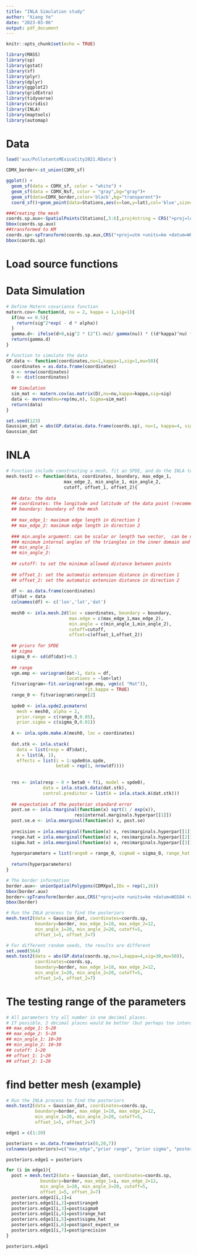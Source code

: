 ```yaml
---
title: "INLA Simulation study"
author: "Xiang Ye"
date: "2023-03-06"
output: pdf_document
---
```


```r
knitr::opts_chunk$set(echo = TRUE)
```

```r
library(MASS)
library(sp)
library(gstat)
library(sf)
library(plyr)
library(dplyr)
library(ggplot2)
library(gridExtra)
library(tidyverse)
library(viridis)
library(INLA)
library(maptools)
library(automap)
```

# Data

```r
load('aux/PollutantsMExicoCity2021.RData')
```

```r
CDMX_border<-st_union(CDMX_sf)

ggplot() + 
  geom_sf(data = CDMX_sf, color = "white") + 
  geom_sf(data = CDMX_Nsf, color = "gray",bg="gray")+
  geom_sf(data=CDMX_border,color='black',bg="transparent")+
  coord_sf()+geom_point(data=Stations,aes(x=lon,y=lat),col='blue',size=2)

###Creating the mesh
coords.sp.aux<-SpatialPoints(Stations[,5:6],proj4string = CRS("+proj=longlat +datum=WGS84"))
bbox(coords.sp.aux)
##transformed to KM
coords.sp<-spTransform(coords.sp.aux,CRS("+proj=utm +units=km +datum=WGS84 +zone=14"))
bbox(coords.sp)
```

# Load source functions


# Data Simulation

```r
# Define Matern covariance function
matern.cov<-function(d, nu = 2, kappa = 1,sig=1){
  if(nu == 0.5){
    return(sig^2*exp( - d * alpha))
  }
  gamma.d<- ifelse(d>0,sig^2 * (2^(1-nu)/ gamma(nu)) * ((d*kappa)^nu) * besselK(d*kappa, nu),sig^2)
  return(gamma.d)
}
```

```r
# Function to simulate the data
GP.data <- function(coordinates,nu=1,kappa=1,sig=1,mu=50){
  coordinates = as.data.frame(coordinates)
  n <- nrow(coordinates)
  D <- dist(coordinates)
  
  ## Simulation
  sim_mat <- matern.cov(as.matrix(D),nu=nu,kappa=kappa,sig=sig)
  data <- mvrnorm(mu=rep(mu,n), Sigma=sim_mat)
  return(data)
}
```


```r
set.seed(123)
Gaussian_dat = abs(GP.data(as.data.frame(coords.sp), nu=1, kappa=4, sig=5, mu=40))
Gaussian_dat
```

# INLA

```r
# Function include constructing a mesh, fit an SPDE, and do the INLA to find the posteriors of the parameters
mesh.test2 <- function(data, coordinates, boundary, max_edge_1,
                      max_edge_2, min_angle_1, min_angle_2,
                      cutoff, offset_1, offset_2){
  
  ## data: the data
  ## coordinates: the longitude and latitude of the data point (recommended in kilometers)
  ## boundary: boundary of the mesh
  
  ## max_edge_1: maximum edge length in direction 1
  ## max_edge_2: maximum edge length in direction 2
  
  ### min.angle argument: can be scalar or length two vector,  can be used to specify the
  ### minimum internal angles of the triangles in the inner domain and the outer extension.
  ## min_angle_1: 
  ## min_angle_2: 
  
  ## cutoff: to set the minimum allowed distance between points
  
  ## offset_1: set the automatic extension distance in direction 1
  ## offset_2: set the automatic extension distance in direction 2
  
  df <- as.data.frame(coordinates)
  df$dat = data
  colnames(df) <- c('lon','lat','dat')
  
  mesh0 <- inla.mesh.2d(loc = coordinates, boundary = boundary,
                        max.edge = c(max_edge_1,max_edge_2),
                        min.angle = c(min_angle_1,min_angle_2),
                        cutoff=cutoff,
                        offset=c(offset_1,offset_2))
  
  ## priors for SPDE
  ## sigma
  sigma_0 <- sd(df$dat)+0.1
  
  ## range
  vgm.emp <- variogram(dat~1, data = df,
                       locations = ~lon+lat)
  fitvariogram<-fit.variogram(vgm.emp, vgm(c( "Mat")), 
                              fit.kappa = TRUE)
  range_0 <- fitvariogram$range[2]
  
  spde0 <- inla.spde2.pcmatern(
    mesh = mesh0, alpha = 2,
    prior.range = c(range_0,0.85),
    prior.sigma = c(sigma_0,0.01))
  
  A <- inla.spde.make.A(mesh0, loc = coordinates)
  
  dat.stk <- inla.stack(
    data = list(resp = df$dat),
    A = list(A, 1),
    effects = list(i = 1:spde0$n.spde,
                   beta0 = rep(1, nrow(df))))
  
  
  res <- inla(resp ~ 0 + beta0 + f(i, model = spde0),
              data = inla.stack.data(dat.stk),
              control.predictor = list(A = inla.stack.A(dat.stk)))
  
  ## expectation of the posterior standard error
  post.se <- inla.tmarginal(function(x) sqrt(1 / exp(x)),
                          res$internal.marginals.hyperpar[[1]])
  post.se.e <- inla.emarginal(function(x) x, post.se)
  
  precision = inla.emarginal(function(x) x, res$marginals.hyperpar[[1]])
  range.hat = inla.emarginal(function(x) x, res$marginals.hyperpar[[2]])
  sigma.hat = inla.emarginal(function(x) x, res$marginals.hyperpar[[3]])
  
  hyperparameters = list(range0 = range_0, sigma0 = sigma_0, range_hat = range.hat, sigma_hat = sigma.hat, post_expect_se = post.se.e, precision = precision)
  
  return(hyperparameters)
}
```

```r
# The border information
border.aux<- unionSpatialPolygons(CDMXpol,IDs = rep(1,16))
bbox(border.aux)
border<-spTransform(border.aux,CRS("+proj=utm +units=km +datum=WGS84 +zone=14"))
bbox(border)
```

```r
# Run the INLA process to find the posteriors
mesh.test2(data = Gaussian_dat, coordinates=coords.sp,
           boundary=border, max_edge_1=10, max_edge_2=12,
           min_angle_1=20, min_angle_2=20, cutoff=5,
           offset_1=5, offset_2=7)
```

```r
# For different random seeds, the results are different
set.seed(564)
mesh.test2(data = abs(GP.data(coords.sp,nu=1,kappa=4,sig=30,mu=50)), 
           coordinates=coords.sp,
           boundary=border, max_edge_1=10, max_edge_2=12,
           min_angle_1=20, min_angle_2=20, cutoff=5,
           offset_1=5, offset_2=7)

```

# The testing range of the parameters

```r
# All parameters try all number in one decimal places.
# If possible, 2 decimal places would be better (but perhaps too intensive)
## max_edge_1: 5~20
## max_edge_2: 5~20
## min_angle_1: 10~30
## min_angle_2: 10~30
## cutoff: 1~20
## offset_1: 1~20
## offset_2: 1~20
```


# find better mesh (example)

```r
# Run the INLA process to find the posteriors
mesh.test2(data = Gaussian_dat, coordinates=coords.sp,
           boundary=border, max_edge_1=10, max_edge_2=12,
           min_angle_1=20, min_angle_2=20, cutoff=5,
           offset_1=5, offset_2=7)
```



```r
edge1 = c(1:20)
```

```r
posteriors = as.data.frame(matrix(0,20,7))
colnames(posteriors)=c("max_edge","prior range", "prior sigma", "posterior range", "posterior sigma","post_expect_se", "precision")
```

```r
posteriors.edge1 = posteriors
```

```r
for (i in edge1){
  post = mesh.test2(data = Gaussian_dat, coordinates=coords.sp,
             boundary=border, max_edge_1=i, max_edge_2=12,
             min_angle_1=20, min_angle_2=20, cutoff=5,
             offset_1=5, offset_2=7)
  posteriors.edge1[i,1]=i
  posteriors.edge1[i,2]=post$range0
  posteriors.edge1[i,3]=post$sigma0
  posteriors.edge1[i,4]=post$range_hat
  posteriors.edge1[i,5]=post$sigma_hat
  posteriors.edge1[i,6]=post$post_expect_se
  posteriors.edge1[i,7]=post$precision
}
```

```r
posteriors.edge1
```























































